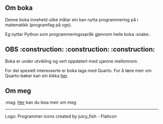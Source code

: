 ## Om boka {.unnumbered}

Denne boka inneheld ulike måtar ein kan nytta programmering på i matematikk (programfag på vgs). 

Eg nyttar Python som programmeringsspråk gjennom heile boka :snake:.

:::{.callout-warning}
## OBS :construction: :construction: :construction: 

Boka er under utvikling og vert oppdatert med ujamne mellomrom.
:::

For dei spesielt interesserte er boka laga med Quarto. 
For å lære meir om Quarto-bøker kan ein kikka [her](https://quarto.org/docs/books).

## Om meg

:mag: [Her](https://lektorodd.github.io/about.html) kan du lesa meir om meg 

---

Logo: Programmer icons created by juicy_fish - Flaticon